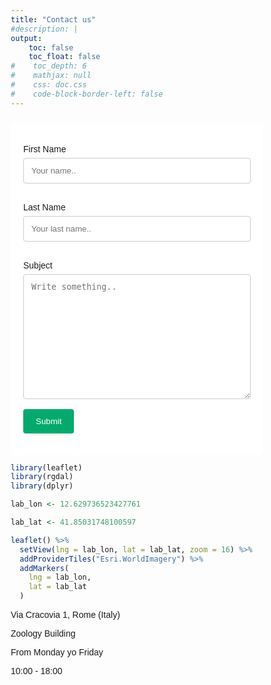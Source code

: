 ```yaml
---
title: "Contact us"
#description: |
output:
    toc: false
    toc_float: false
#    toc_depth: 6
#    mathjax: null
#    css: doc.css
#    code-block-border-left: false
---
```


<html>
<head>
<meta name="viewport" content="width=device-width, initial-scale=1">
<style>
body {font-family: Arial, Helvetica, sans-serif;}
* {box-sizing: border-box;}

input[type=text], select, textarea {
  width: 100%;
  padding: 12px;
  border: 1px solid #ccc;
  border-radius: 4px;
  box-sizing: border-box;
  margin-top: 6px;
  margin-bottom: 16px;
  resize: vertical;
}

input[type=submit] {
  background-color: #04AA6D;
  color: white;
  padding: 12px 20px;
  border: none;
  border-radius: 4px;
  cursor: pointer;
}

input[type=submit]:hover {
  background-color: #45a049;
}

.container {
  border-radius: 5px;
  background-color: #FFFFFF;
  padding: 20px;
}
</style>
</head>
<body>

<h3></h3>

<div class="container">
  <form action="/action_page.php">
    <label for="fname">First Name</label>
    <input type="text" id="fname" name="firstname" placeholder="Your name..">

    <label for="lname">Last Name</label>
    <input type="text" id="lname" name="lastname" placeholder="Your last name..">

    <label for="subject">Subject</label>
    <textarea id="subject" name="subject" placeholder="Write something.." style="height:200px"></textarea>

    <input type="submit" value="Submit">
  </form>
</div>

</body>
</html>


```r

library(leaflet)
library(rgdal)
library(dplyr)

lab_lon <- 12.629736523427761

lab_lat <- 41.85031748100597

leaflet() %>%
  setView(lng = lab_lon, lat = lab_lat, zoom = 16) %>%
  addProviderTiles("Esri.WorldImagery") %>%
  addMarkers(
    lng = lab_lon,
    lat = lab_lat
  )

```
::: {.column-margin}
Via Cracovia 1, Rome (Italy)


Zoology Building

From Monday yo Friday

10:00 - 18:00


:::

